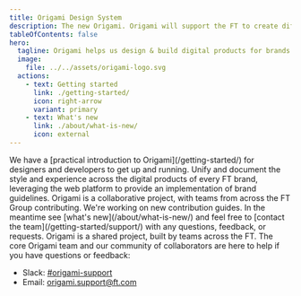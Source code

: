 ```yaml
---
title: Origami Design System
description: The new Origami. Origami will support the FT to create differentiated products, targeting different audiences, by scaling Origami to support more brands and platforms.
tableOfContents: false
hero:
  tagline: Origami helps us design & build digital products for brands across the FT Group. Explore our new user interface components and patterns. Built from the ground up, with aligned Figma libraries, design guidelines, and multi-brand support powered by design tokens.
  image:
    file: ../../assets/origami-logo.svg
  actions:
    - text: Getting started
      link: ./getting-started/
      icon: right-arrow
      variant: primary
    - text: What's new
      link: ./about/what-is-new/
      icon: external
---
```



<CardGrid>
<Card title="Get started" icon="document">
	We have a [practical introduction to Origami](/getting-started/) for designers and developers to get up and running.
</Card>
<Card title="Mission" icon="rocket">
	Unify and document the style and experience across the digital products of
	every FT brand, leveraging the web platform to provide an implementation of
	brand guidelines.
</Card>
<Card title="Contribute" icon="star">
	Origami is a collaborative project, with teams from across the FT Group contributing. We're working on new contribution guides. In the meantime see [what's new](/about/what-is-new/) and feel free to [contact the team](/getting-started/support/) with any questions, feedback, or requests.
</Card>

<Card title="Contact" icon="slack">
  Origami is a shared project, built by teams across the FT. The core Origami team and our community of collaborators are here to help if you have questions or feedback:

  <ul>
    <li>Slack: <a href="https://financialtimes.slack.com/messages/origami-support">#origami-support</a></li>
    <li>Email:  <a href="mailto:origami.support@ft.com">origami.support@ft.com</a></li>
  </ul>
</Card>

</CardGrid>
